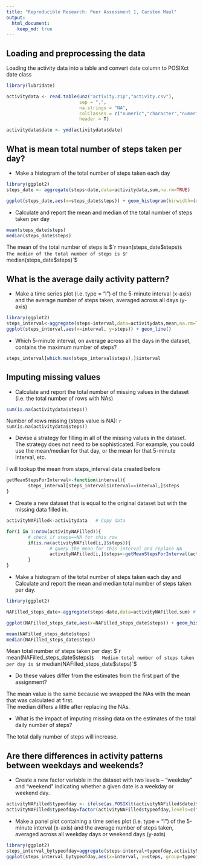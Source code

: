 ```yaml
---
title: "Reproducible Research: Peer Assessment 1, Carsten Maul"
output: 
  html_document:
    keep_md: true
---
```



## Loading and preprocessing the data

Loading the activity data into a table and convert date column to POSIXct date class

```r
library(lubridate)

activitydata <- read.table(unz("activity.zip","activity.csv"),
                           sep = ",",
                           na.strings = "NA",
                           colClasses = c("numeric","character","numeric"),
                           header = T)

activitydata$date <- ymd(activitydata$date)

```

## What is mean total number of steps taken per day?

* Make a histogram of the total number of steps taken each day

```R
library(ggplot2)
steps_date <- aggregate(steps~date,data=activitydata,sum,na.rm=TRUE)

ggplot(steps_date,aes(x=steps_date$steps)) + geom_histogram(binwidth=(max(steps_date$steps)/nrow(steps_date)),fill="white",color="black") + ggtitle("histogram of total number of steps taken per day") + xlab("steps per day") + ylab("frequency")
```

* Calculate and report the mean and median of the total number of steps taken per day

```R
mean(steps_date$steps)
median(steps_date$steps)
```

The mean of the total number of steps is $`r mean(steps_date$steps)`$  
The median of the total number of steps is $`r median(steps_date$steps)`$  

## What is the average daily activity pattern?

* Make a time series plot (i.e. type = "l") of the 5-minute interval (x-axis) and the average number of steps taken, averaged across all days (y-axis)

```R
library(ggplot2)
steps_interval<-aggregate(steps~interval,data=activitydata,mean,na.rm=TRUE)
ggplot(steps_interval,aes(x=interval, y=steps)) + geom_line()
```

* Which 5-minute interval, on average across all the days in the dataset, contains the maximum number of steps?

```R
steps_interval[which.max(steps_interval$steps),]$interval
```
## Imputing missing values

* Calculate and report the total number of missing values in the dataset (i.e. the total number of rows with NAs)

```r
sum(is.na(activitydata$steps))
```

Number of rows missing (steps value is NA): `r sum(is.na(activitydata$steps))`

* Devise a strategy for filling in all of the missing values in the dataset. The strategy does not need to be sophisticated. For example, you could use the mean/median for that day, or the mean for that 5-minute interval, etc.

I will lookup the mean from steps_interval data created before
```r
getMeanStepsForInterval<-function(interval){
        steps_interval[steps_interval$interval==interval,]$steps
}
```

* Create a new dataset that is equal to the original dataset but with the missing data filled in.

```r
activityNAFilled<-activitydata   # Copy data

for(i in 1:nrow(activityNAFilled)){
        # check if steps==NA for this row
        if(is.na(activityNAFilled[i,]$steps)){ 
                # query the mean for this interval and replace NA
                activityNAFilled[i,]$steps<-getMeanStepsForInterval(activityNAFilled[i,]$interval)
        }
}
```

* Make a histogram of the total number of steps taken each day and Calculate and report the mean and median total number of steps taken per day.

```r
library(ggplot2)

NAFilled_steps_date<-aggregate(steps~date,data=activityNAFilled,sum) # create aggregated data

ggplot(NAFilled_steps_date,aes(x=NAFilled_steps_date$steps)) + geom_histogram(binwidth=(max(NAFilled_steps_date$steps)/nrow(NAFilled_steps_date)),fill="white",color="black") + ggtitle("histogram of total number of steps taken per day") + xlab("steps per day") + ylab("frequency")

mean(NAFilled_steps_date$steps)
median(NAFilled_steps_date$steps)
```

Mean total number of steps taken per day: $`r mean(NAFilled_steps_date$steps)`$  
Median total number of steps taken per day is $`r median(NAFilled_steps_date$steps)`$


* Do these values differ from the estimates from the first part of the assignment?

The mean value is the same because we swapped the NAs with the mean that was calculated at first.  
The median differs a little after replacing the NAs.

* What is the impact of imputing missing data on the estimates of the total daily number of steps?

The total daily number of steps will increase.

## Are there differences in activity patterns between weekdays and weekends?

* Create a new factor variable in the dataset with two levels – “weekday” and “weekend” indicating whether a given date is a weekday or weekend day.

```r
activityNAFilled$typeofday <- ifelse(as.POSIXlt(activityNAFilled$date)$wday > 5,"weekday","weekend")
activityNAFilled$typeofday=factor(activityNAFilled$typeofday,levels=c("weekday","weekend"))
```

* Make a panel plot containing a time series plot (i.e. type = "l") of the 5-minute interval (x-axis) and the average number of steps taken, averaged across all weekday days or weekend days (y-axis)

```r
library(ggplot2)
steps_interval_bytypeofday=aggregate(steps~interval+typeofday,activityNAFilled,mean)
ggplot(steps_interval_bytypeofday,aes(x=interval, y=steps, group=typeofday)) + geom_line() + facet_wrap(~typeofday, ncol=1)
```
